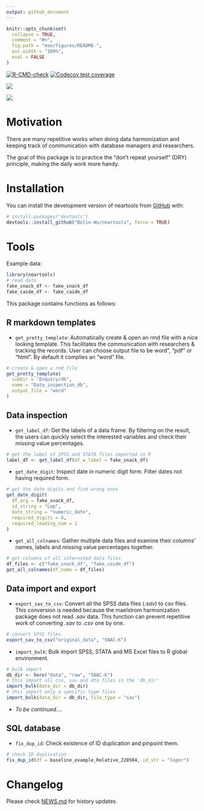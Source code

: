 ```yaml
---
output: github_document
---
```


<!-- README.md is generated from README.Rmd. Please edit that file -->

```r
knitr::opts_chunk$set(
  collapse = TRUE,
  comment = "#>",
  fig.path = "man/figures/README-",
  out.width = "100%",
  eval = FALSE
)
```

  <!-- badges: start -->
  [![R-CMD-check](https://github.com/Bolin-Wu/neartools/actions/workflows/R-CMD-check.yaml/badge.svg)](https://github.com/Bolin-Wu/neartools/actions/workflows/R-CMD-check.yaml)
  [![Codecov test coverage](https://codecov.io/gh/Bolin-Wu/neartools/branch/master/graph/badge.svg)](https://app.codecov.io/gh/Bolin-Wu/neartools?branch=master)
  <!-- badges: end -->


  
![](man/figures/country_map.jpeg)<!-- -->

![](man/figures/project_map_movie.gif)<!-- -->

# Motivation



There are many repetitive works when doing data harmonization and keeping track of communication with database managers and researchers.     

The goal of this package is to practice the "don't repeat yourself" (DRY) principle, making the daily work more handy.

# Installation

You can install the development version of neartools from [GitHub](https://github.com/) with:

``` r
# install.packages("devtools")
devtools::install_github("Bolin-Wu/neartools", force = TRUE)
```


# Tools


Example data:

```r
library(neartools)
# read data
fake_snack_df <- fake_snack_df
fake_caide_df <- fake_caide_df
```

This package contains functions as follows:


## R markdown templates

* `get_pretty_template`: Automatically create & open an rmd file with a nice looking template. This facilitates the communication with researchers & tracking the records. User can choose output file to be word", "pdf" or "html". By default it complies an "word" file. 

```r
# create & open a rmd file
get_pretty_template(
  subDir = "Enquiry/db",
  name = "Data_inspection_db",
  output_file = "word"
)
```


## Data inspection

* `get_label_df`: Get the labels of a data frame. By filtering on the result, the users can quickly select the interested variables and check their missing value percentages.

```r
# get the label of SPSS and STATA files imported in R
label_df <- get_label_df(df_w_label = fake_snack_df)
```

* `get_date_digit`: Inspect date in numeric digit form. Filter dates not having required form.

```r
# get the date digits and find wrong ones
get_date_digit(
  df_arg = fake_snack_df,
  id_string = "Lop",
  date_string = "numeric_date",
  required_digits = 8,
  required_leading_num = 1
)
```

* `get_all_colnames`: Gather multiple data files and examine their columns' names, labels and missing value percentages together.

```r
# get columns of all interested data files
df_files <- c("fake_snack_df", "fake_caide_df")
get_all_colnames(df_name = df_files)
```



## Data import and export

* `export_sav_to_csv`: Convert all the SPSS data files (*.sav*) to csv files. This conversion is needed because the maelstrom harmonization package does not read *.sav* data. This function can prevent repetitive work of converting *.sav* to *.csv* one by one. 

```r
# convert SPSS files
export_sav_to_csv("original_data", "SNAC-K")
```


* `import_bulk`: Bulk import SPSS, STATA and MS Excel files to R global environment. 


```r
# bulk import
db_dir <- here("data", "raw", "SNAC-K")
# this import all csv, sav and dta files in the 'db_dir'
import_bulk(data_dir = db_dir)
# this import only a specific type files
import_bulk(data_dir = db_dir, file_type = "sav")
```

* *To be continued....*

## SQL database

* `fix_dup_id`: Check existence of ID duplication and pinpoint them.

```r
# check ID duplication
fix_dup_id(df = baseline_example_Relative_220504, id_str = "lopnr")
```

# Changelog 

Please check [NEWS.md](https://github.com/Bolin-Wu/neartools/blob/master/NEWS.md) for history updates.


